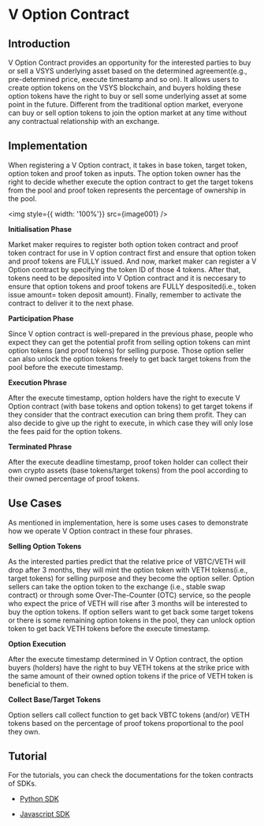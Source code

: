 
<!-- KEYWORDS: V Option Smart Contract -->

# V Option Contract


## Introduction

V Option Contract provides an opportunity for the interested parties to buy or sell a VSYS underlying asset based on the determined agreement(e.g., pre-determined price, execute timestamp and so on). It allows users to create option tokens on the VSYS blockchain, and buyers holding these option tokens have the right to buy or sell some underlying asset at some point in the future. Different from the traditional option market, everyone can buy or sell option tokens to join the option market at any time without any contractual relationship with an exchange.


## Implementation

When registering a V Option contract, it takes in base token, target token, option token and proof token as inputs. The option token owner has the right to decide whether execute the option contract to get the target tokens from the pool and proof token represents the percentage of ownership in the pool.

<img style={{ width: '100%'}} src={image001} /><br/>

**Initialisation Phase**

Market maker requires to register both option token contract and proof token contract for use in V option contract first and ensure that option token and proof tokens are FULLY issued. And now, market maker can register a V Option contract by specifying the token ID of those 4 tokens. After that, tokens need to be deposited into V Option contract and it is neccesary to ensure that option tokens and proof tokens are FULLY desposited(i.e., token issue amount= token deposit amount). Finally, remember to activate the contract to deliver it to the next phase.


**Participation Phase**

Since V option contract is well-prepared in the previous phase, people who expect they can get the potential profit from selling option tokens can mint option tokens (and proof tokens) for selling purpose. Those option seller can also unlock the option tokens freely to get back target tokens from the pool before the execute timestamp.


**Execution Phrase**

After the execute timestamp, option holders have the right to execute V Option contract (with base tokens and option tokens) to get target tokens if they consider that the contract execution can bring them profit. They can also decide to give up the right to execute, in which case they will only lose the fees paid for the option tokens.


**Terminated Phrase**

After the execute deadline timestamp, proof token holder can collect their own crypto assets (base tokens/target tokens) from the pool according to their owned percentage of proof tokens.


## Use Cases

As mentioned in implementation, here is some uses cases to demonstrate how we operate V Option contract in these four phrases.

**Selling Option Tokens**

As the interested parties predict that the relative price of VBTC/VETH will drop after 3 months, they will mint the option token with VETH tokens(i.e., target tokens) for selling purpose and they become the option seller. Option sellers can take the option token to the exchange (i.e., stable swap contract) or through some Over-The-Counter (OTC) service, so the people who expect the price of VETH will rise after 3 months will be interested to buy the option tokens. If option sellers want to get back some target tokens or there is some remaining option tokens in the pool, they can unlock option token to get back VETH tokens before the execute timestamp.

**Option Execution**

After the execute timestamp determined in V Option contract, the option buyers (holders) have the right to buy VETH tokens at the strike price with the same amount of their owned option tokens if the price of VETH token is beneficial to them.

**Collect Base/Target Tokens**

Option sellers call collect function to get back VBTC tokens (and/or) VETH tokens based on the percentage of proof tokens proportional to the pool they own.


## Tutorial

For the tutorials, you can check the documentations for the token contracts of SDKs.

- [Python SDK](https://github.com/virtualeconomy/py-vsys/tree/main/doc/smart_contract)

- [Javascript SDK](https://github.com/virtualeconomy/js-vsys/tree/main/doc/smart_contract)